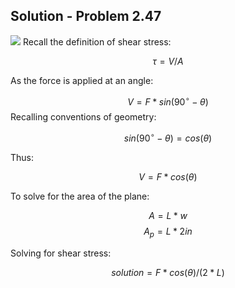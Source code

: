 ## Solution - Problem 2.47

![](images/153.png)
Recall the definition of shear stress:

$$\tau = V/A$$

As the force is applied at an angle:

$$V = F*sin(90^\circ-\theta)$$
Recalling conventions of geometry:

$$sin(90^\circ-\theta) = cos(\theta)$$

Thus:

$$V = F*cos(\theta)$$

To solve for the area of the plane:

$$A = L*w$$
$$A_p = L*2in$$

Solving for shear stress:

$$solution = F*cos(\theta)/(2*L)$$